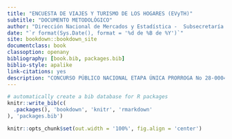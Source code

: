 ```yaml
---
title: "ENCUESTA DE VIAJES Y TURISMO DE LOS HOGARES (EVyTH)"
subtitle: "DOCUMENTO METODOLÓGICO"
author: "Dirección Nacional de Mercados y Estadística -  Subsecretaría de Desarrollo Estratégico"
date: "`r format(Sys.Date(), format = '%d de %B de %Y')`"
site: bookdown::bookdown_site
documentclass: book
classoption: openany
bibliography: [book.bib, packages.bib]
biblio-style: apalike
link-citations: yes
description: "CONCURSO PÚBLICO NACIONAL ETAPA ÚNICA PRORROGA No 28-0004-CPU19 ORDEN DE COMPRA NUMERO 28-1037-OC21 EX-2019-101343614-APN-DCPYS#SGP"
---
```





```r
# automatically create a bib database for R packages
knitr::write_bib(c(
  .packages(), 'bookdown', 'knitr', 'rmarkdown'
), 'packages.bib')

knitr::opts_chunk$set(out.width = '100%', fig.align = 'center')
```
